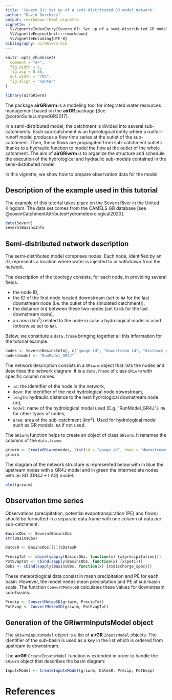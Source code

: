 ```yaml
---
title: 'Severn_01: Set up of a semi-distributed GR model network'
author: "David Dorchies"
output: rmarkdown::html_vignette
vignette: >
  %\VignetteIndexEntry{Severn_01: Set up of a semi-distributed GR model network}
  %\VignetteEngine{knitr::rmarkdown}
  %\VignetteEncoding{UTF-8}
bibliography: airGRiwrm.bib
---
```


```r
knitr::opts_chunk$set(
  comment = "#>",
  fig.width = 6,
  fig.asp = 0.68,
  out.width = "70%",
  fig.align = "center"
)
```

```r
library(airGRiwrm)
```

The package **airGRiwrm** is a modeling tool for integrated water resources management based on the **airGR** package [See @coronSuiteLumpedGR2017].

In a semi-distributed model, the catchment is divided into several sub-catchments. Each sub-catchment is an hydrological entity where a runfall-runoff model produces a flow time series at the outlet of the sub-catchment. Then, these flows are propagated from sub-catchment outlets thanks to a hydraulic function to model the flow at the outlet of the whole catchment. The aim of **airGRiwrm** is to organize the structure and schedule the execution of the hydrological and hydraulic sub-models contained in the semi-distributed model.

In this vignette, we show how to prepare observation data for the model.

## Description of the example used in this tutorial

The example of this tutorial takes place on the Severn River in the United Kingdom. The data set comes from the CAMELS GB database [see @coxonCatchmentAttributesHydrometeorological2020].

```r
data(Severn)
Severn$BasinsInfo
```

## Semi-distributed network description

The semi-distributed model comprises nodes. Each node, identified by an ID, represents a location where water is injected to or withdrawn from the network.

The description of the topology consists, for each node, in providing several fields:

- the node ID,
- the ID of the first node located downstream (set to `NA` for the last downstream node (i.e. the outlet of the simulated catchment)),
- the distance (m) between these two nodes (set to `NA` for the last downstream node),
- an area (km<sup>2</sup>) related to the node in case a hydrological model is used (otherwise set to `NA`).

Below, we constitute a `data.frame` bringing together all this information for the tutorial example:

```r
nodes <- Severn$BasinsInfo[, c("gauge_id", "downstream_id", "distance_downstream", "area")]
nodes$model <- "RunModel_GR4J"
```

The network description consists in a `GRiwrm` object that lists the nodes and describes the network diagram. It is a `data.frame` of class `GRiwrm` with specific column names:

- `id`: the identifier of the node in the network,
- `down`: the identifier of the next hydrological node downstream,
- `length`: hydraulic distance to the next hydrological downstream node (m),
- `model`: name of the hydrological model used (E.g. "RunModel_GR4J"). `NA` for other types of nodes,
- `area`: area of the sub-catchment (km<sup>2</sup>). Used for hydrological model such as GR models. `NA` if not used.


The `GRiwrm` function helps to create an object of class `GRiwrm`. It renames the columns of the `data.frame`.

```r
griwrm <- CreateGRiwrm(nodes, list(id = "gauge_id", down = "downstream_id", length = "distance_downstream"))
griwrm
```

The diagram of the network structure is represented below with in blue the upstream nodes with a GR4J model and in green the intermediate nodes with an SD (GR4J + LAG) model.

```r
plot(griwrm)
```



## Observation time series

Observations (precipitation, potential evapotranspiration (PE) and flows) should be formatted in a separate data.frame with one column of data per sub-catchment.

```r
BasinsObs <- Severn$BasinsObs
str(BasinsObs)
```


```r

DatesR <- BasinsObs[[1]]$DatesR

PrecipTot <- cbind(sapply(BasinsObs, function(x) {x$precipitation}))
PotEvapTot <- cbind(sapply(BasinsObs, function(x) {x$peti}))
Qobs <- cbind(sapply(BasinsObs, function(x) {x$discharge_spec}))
```

These meteorological data consist in mean precipitation and PE for each basin. However, the model needs mean precipitation and PE at sub-basin scale. The function `ConvertMeteoSD` calculates these values for downstream sub-basins:

```r
Precip <- ConvertMeteoSD(griwrm, PrecipTot)
PotEvap <- ConvertMeteoSD(griwrm, PotEvapTot)
```


## Generation of the GRiwrmInputsModel object

The `GRiwrmInputsModel` object is a list of **airGR** `InputsModel` objects. The identifier of the sub-basin is used as a key in the list which is ordered from upstream to downstream.

The **airGR** `CreateInputsModel` function is extended in order to handle the `GRiwrm` object that describes the basin diagram:


```r
InputsModel <- CreateInputsModel(griwrm, DatesR, Precip, PotEvap)
```

# References
